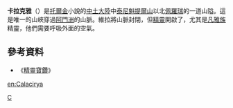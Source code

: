 '''卡拉克雅'''（{{lang|en|Calacirya}}）是[[托爾金|托爾金]]小說的[[中土大陸|中土大陸]]中[[泰尼魁提爾山|泰尼魁提爾山]]以北[[佩羅瑞|佩羅瑞]]的一道山隘。這是唯一的山峽穿過[[阿門洲|阿門洲]]的山脈。維拉將山脈封閉，但[[精靈|精靈]]開啟了，尤其是[[凡雅族|凡雅族]]精靈，他們需要呼吸外面的空氣。

== 參考資料 ==
*《[[精靈寶鑽|精靈寶鑽]]》

{{Arda Mountains}}

{{Tolkien-stub}}

[[Category:中土大陸的地理|C]]

[[en:Calacirya|en:Calacirya]]